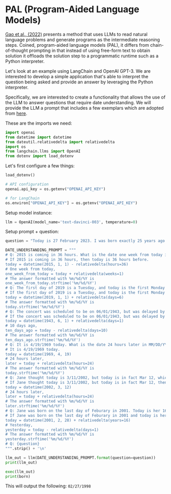 # PAL (Program-Aided Language Models)
 

[Gao et al., (2022)](https://arxiv.org/abs/2211.10435) presents a method that uses LLMs to read natural language problems and generate programs as the intermediate reasoning steps. Coined, program-aided language models (PAL), it differs from chain-of-thought prompting in that instead of using free-form text to obtain solution it offloads the solution step to a programmatic runtime such as a Python interpreter.

<Screenshot src={PAL} alt="PAL" />

Let's look at an example using LangChain and OpenAI GPT-3. We are interested to develop a simple application that's able to interpret the question being asked and provide an answer by leveraging the Python interpreter. 

Specifically, we are interested to create a functionality that allows the use of the LLM to answer questions that require date understanding. We will provide the LLM a prompt that includes a few exemplars which are adopted from [here](https://github.com/reasoning-machines/pal/blob/main/pal/prompt/date_understanding_prompt.py).  

These are the imports we need:

```python
import openai
from datetime import datetime
from dateutil.relativedelta import relativedelta
import os
from langchain.llms import OpenAI
from dotenv import load_dotenv
```

Let's first configure a few things:

```python
load_dotenv()

# API configuration
openai.api_key = os.getenv("OPENAI_API_KEY")

# for LangChain
os.environ["OPENAI_API_KEY"] = os.getenv("OPENAI_API_KEY")
```

Setup model instance:

```python
llm = OpenAI(model_name='text-davinci-003', temperature=0)
```

Setup prompt + question:

```python
question = "Today is 27 February 2023. I was born exactly 25 years ago. What is the date I was born in MM/DD/YYYY?"

DATE_UNDERSTANDING_PROMPT = """
# Q: 2015 is coming in 36 hours. What is the date one week from today in MM/DD/YYYY?
# If 2015 is coming in 36 hours, then today is 36 hours before.
today = datetime(2015, 1, 1) - relativedelta(hours=36)
# One week from today,
one_week_from_today = today + relativedelta(weeks=1)
# The answer formatted with %m/%d/%Y is
one_week_from_today.strftime('%m/%d/%Y')
# Q: The first day of 2019 is a Tuesday, and today is the first Monday of 2019. What is the date today in MM/DD/YYYY?
# If the first day of 2019 is a Tuesday, and today is the first Monday of 2019, then today is 6 days later.
today = datetime(2019, 1, 1) + relativedelta(days=6)
# The answer formatted with %m/%d/%Y is
today.strftime('%m/%d/%Y')
# Q: The concert was scheduled to be on 06/01/1943, but was delayed by one day to today. What is the date 10 days ago in MM/DD/YYYY?
# If the concert was scheduled to be on 06/01/1943, but was delayed by one day to today, then today is one day later.
today = datetime(1943, 6, 1) + relativedelta(days=1)
# 10 days ago,
ten_days_ago = today - relativedelta(days=10)
# The answer formatted with %m/%d/%Y is
ten_days_ago.strftime('%m/%d/%Y')
# Q: It is 4/19/1969 today. What is the date 24 hours later in MM/DD/YYYY?
# It is 4/19/1969 today.
today = datetime(1969, 4, 19)
# 24 hours later,
later = today + relativedelta(hours=24)
# The answer formatted with %m/%d/%Y is
today.strftime('%m/%d/%Y')
# Q: Jane thought today is 3/11/2002, but today is in fact Mar 12, which is 1 day later. What is the date 24 hours later in MM/DD/YYYY?
# If Jane thought today is 3/11/2002, but today is in fact Mar 12, then today is 3/1/2002.
today = datetime(2002, 3, 12)
# 24 hours later,
later = today + relativedelta(hours=24)
# The answer formatted with %m/%d/%Y is
later.strftime('%m/%d/%Y')
# Q: Jane was born on the last day of Feburary in 2001. Today is her 16-year-old birthday. What is the date yesterday in MM/DD/YYYY?
# If Jane was born on the last day of Feburary in 2001 and today is her 16-year-old birthday, then today is 16 years later.
today = datetime(2001, 2, 28) + relativedelta(years=16)
# Yesterday,
yesterday = today - relativedelta(days=1)
# The answer formatted with %m/%d/%Y is
yesterday.strftime('%m/%d/%Y')
# Q: {question}
""".strip() + '\n'
```

```python
llm_out = llm(DATE_UNDERSTANDING_PROMPT.format(question=question))
print(llm_out)
```

```python
exec(llm_out)
print(born)
```

This will output the following: `02/27/1998`